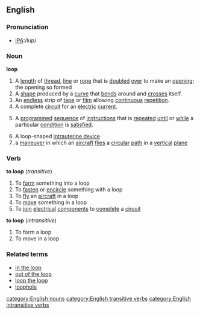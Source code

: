 ==English==

===Pronunciation===
*[[w:International Phonetic Alphabet|IPA]]:/lup/

===Noun===
'''loop'''
# A [[length]] of [[thread]], [[line]] or [[rope]] that is [[doubled]] [[over]] to make an [[opening]]; the opening so formed
# A [[shape]] produced by a [[curve]] that [[bend]]s around and [[cross]]es itself.
# An [[endless]] strip of [[tape]] or [[film]] allowing [[continuous]] [[repetition]].
# A complete [[circuit]] for an [[electric]] [[current]].
#{{computing}} A [[programmed]] [[sequence]] of [[instruction]]s that is [[repeat]]ed [[until]] or [[while]] a particular [[condition]] is [[satisfied]].
# A loop-shaped [[intrauterine device]]
# a [[maneuver]] in which an [[aircraft]] [[flies]] a [[circular]] [[path]] in a [[vertical]] [[plane]]
===Verb===
'''to loop'''  (''transitive'')
# To [[form]] something into a loop
# To [[fasten]] or [[encircle]] something with a loop
# To [[fly]] an [[aircraft]] in a loop
# To [[move]] something in a loop
# To [[join]] [[electrical]] [[component]]s to [[complete]] a [[circuit]]
'''to loop'''  (''intransitive'')
# To form a loop
# To move in a loop
===Related terms===
*[[in the loop]]
*[[out of the loop]]
*[[loop the loop]]
*[[loophole]]
[[category:English nouns]]
[[category:English transitive verbs]]
[[category:English intransitive verbs]]